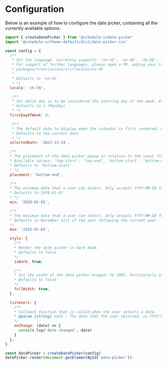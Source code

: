 # Configuration

Below is an example of how to configure the date picker, containing all the currently available options.

```js copy
import { createDatePicker } from '@schedule-x/date-picker'
import '@schedule-x/theme-default/dist/date-picker.css'

const config = {
  /**
   * Set the language. Currently supports: 'en-US', 'en-GB', 'de-DE', 'zh-CN' and 'sv-SE'
   * For support of further languages, please open a PR, adding your translations under the folder:
   * packages/translations/src/locales/xx-XX
   *
   * Defaults to 'en-US'
   * */
  locale: 'zh-CN',

   /**
   * Set which day is to be considered the starting day of the week. 0 = Sunday, 1 = Monday, (...other days) 6 = Saturday
   * Defaults to 1 (Monday)
   * */
  firstDayOfWeek: 0,

   /**
   * The default date to display when the calendar is first rendered. Only accepts YYYY-MM-DD format.
   * Defaults to the current date
   * */
  selectedDate: '2023-12-24',

  /**
  * The placement of the date picker popup in relation to the input field
  * Available values: 'top-start', 'top-end', 'bottom-start', 'bottom-end'
  * Defaults to 'bottom-start'
  * */
  placement: 'bottom-end',

  /**
  * The minimum date that a user can select. Only accepts YYYY-MM-DD format.
  * Defaults to 1970-01-01
  * */
  min: '2020-01-01',

  /**
  * The maximum date that a user can select. Only accepts YYYY-MM-DD format.
  * Defaults to December 31st of the year following the current year
  */
  max: '2025-01-01',

  style: {
    /**
    * Render the date picker in dark mode.
    * Defaults to false
    */
    isDark: true,

    /**
    * Set the width of the date picker wrapper to 100%. Particularly useful for small screens.
    * Defaults to false
    */
    fullWidth: true,
  },

  listeners: {
    /**
    * Callback function that is called when the user selects a date.
    * @param {string} date - The date that the user selected, in YYYY-MM-DD format
    */
    onChange: (date) => {
      console.log('date changed', date)
    }
  },
}

const datePicker = createDatePicker(config)
datePicker.render(document.getElementById('date-picker'))
```
